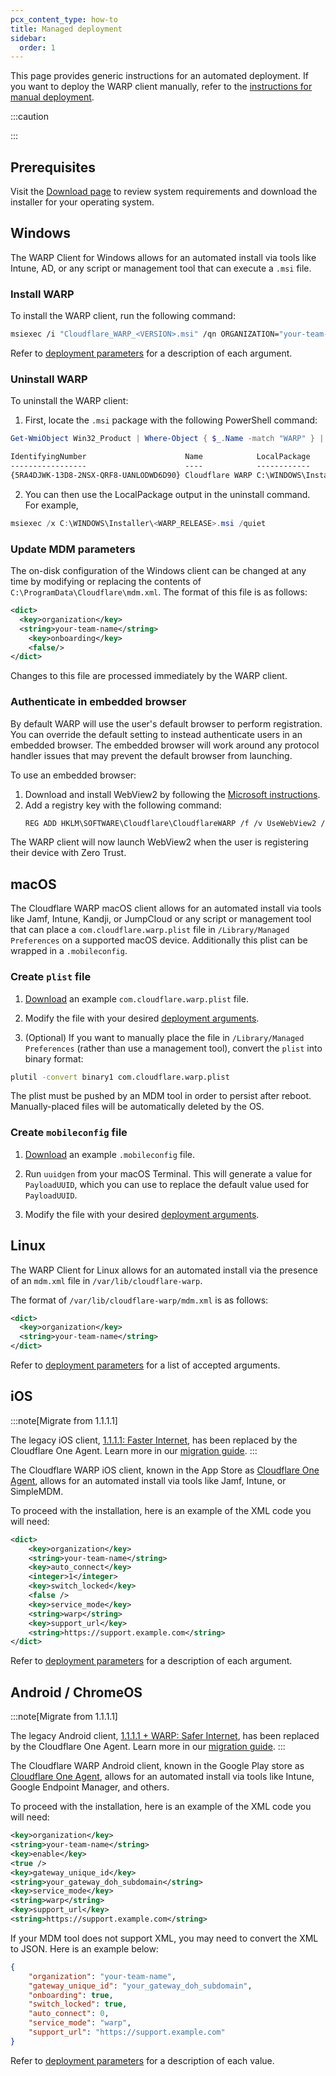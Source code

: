 ```yaml
---
pcx_content_type: how-to
title: Managed deployment
sidebar:
  order: 1
---
```



<Render file="warp/mdm-intro" />

This page provides generic instructions for an automated deployment. If you want to deploy the WARP client manually, refer to the [instructions for manual deployment](/cloudflare-one/connections/connect-devices/warp/deployment/manual-deployment/).

:::caution

<Render file="warp/mdm-dash-conflict" />

:::

## Prerequisites

Visit the [Download page](/cloudflare-one/connections/connect-devices/warp/download-warp/#windows) to review system requirements and download the installer for your operating system.

## Windows

The WARP Client for Windows allows for an automated install via tools like Intune, AD, or any script or management tool that can execute a `.msi` file.

### Install WARP

To install the WARP client, run the following command:

```bash
msiexec /i "Cloudflare_WARP_<VERSION>.msi" /qn ORGANIZATION="your-team-name" SUPPORT_URL="http://support.example.com"
```

Refer to [deployment parameters](/cloudflare-one/connections/connect-devices/warp/deployment/mdm-deployment/parameters/) for a description of each argument.

### Uninstall WARP

To uninstall the WARP client:

1. First, locate the `.msi` package with the following PowerShell command:

```powershell
Get-WmiObject Win32_Product | Where-Object { $_.Name -match "WARP" } | Sort-Object -Property Name | Format-Table IdentifyingNumber, Name, LocalPackage -AutoSize
```

```txt output
IdentifyingNumber                      Name            LocalPackage
-----------------                      ----            ------------
{5RA4DJWK-13D8-2NSX-QRF8-UANLODWD6D90} Cloudflare WARP C:\WINDOWS\Installer\3f476db.msi
```

2. You can then use the LocalPackage output in the uninstall command. For example,

```powershell
msiexec /x C:\WINDOWS\Installer\<WARP_RELEASE>.msi /quiet
```

### Update MDM parameters

The on-disk configuration of the Windows client can be changed at any time by modifying or replacing the contents of `C:\ProgramData\Cloudflare\mdm.xml`. The format of this file is as follows:

```xml
<dict>
  <key>organization</key>
  <string>your-team-name</string>
	<key>onboarding</key>
	<false/>
</dict>
```

Changes to this file are processed immediately by the WARP client.

### Authenticate in embedded browser

By default WARP will use the user's default browser to perform registration. You can override the default setting to instead authenticate users in an embedded browser. The embedded browser will work around any protocol handler issues that may prevent the default browser from launching.

To use an embedded browser:

1. Download and install WebView2 by following the [Microsoft instructions](https://developer.microsoft.com/en-us/microsoft-edge/webview2/#download-section).
2. Add a registry key with the following command:
   ```txt
   REG ADD HKLM\SOFTWARE\Cloudflare\CloudflareWARP /f /v UseWebView2 /t REG_SZ /d y
   ```

The WARP client will now launch WebView2 when the user is registering their device with Zero Trust.

## macOS

The Cloudflare WARP macOS client allows for an automated install via tools like Jamf, Intune, Kandji, or JumpCloud or any script or management tool that can place a `com.cloudflare.warp.plist` file in `/Library/Managed Preferences` on a supported macOS device. Additionally this plist can be wrapped in a `.mobileconfig`.

### Create `plist` file

1. [Download](/cloudflare-one/static/mdm/com.cloudflare.warp.plist) an example `com.cloudflare.warp.plist` file.

2. Modify the file with your desired [deployment arguments](/cloudflare-one/connections/connect-devices/warp/deployment/mdm-deployment/parameters/).

3. (Optional) If you want to manually place the file in `/Library/Managed Preferences` (rather than use a management tool), convert the `plist` into binary format:

```sh
plutil -convert binary1 com.cloudflare.warp.plist
```

The plist must be pushed by an MDM tool in order to persist after reboot. Manually-placed files will be automatically deleted by the OS.

### Create `mobileconfig` file

1. [Download](/cloudflare-one/static/mdm/CloudflareWARP.mobileconfig) an example `.mobileconfig` file.

2. Run `uuidgen` from your macOS Terminal. This will generate a value for `PayloadUUID`, which you can use to replace the default value used for `PayloadUUID`.

3. Modify the file with your desired [deployment arguments](/cloudflare-one/connections/connect-devices/warp/deployment/mdm-deployment/parameters/).

## Linux

The WARP Client for Linux allows for an automated install via the presence of an `mdm.xml` file in `/var/lib/cloudflare-warp`.

The format of `/var/lib/cloudflare-warp/mdm.xml` is as follows:

```xml
<dict>
  <key>organization</key>
  <string>your-team-name</string>
</dict>
```

Refer to [deployment parameters](/cloudflare-one/connections/connect-devices/warp/deployment/mdm-deployment/parameters/) for a list of accepted arguments.

## iOS

:::note[Migrate from 1.1.1.1]

The legacy iOS client, [1.1.1.1: Faster Internet](https://apps.apple.com/us/app/1-1-1-1-faster-internet/id1423538627), has been replaced by the Cloudflare One Agent. Learn more in our [migration guide](/cloudflare-one/connections/connect-devices/warp/download-warp/cloudflare-one-agent-migration/).
:::

The Cloudflare WARP iOS client, known in the App Store as [Cloudflare One Agent](https://apps.apple.com/us/app/cloudflare-one-agent/id6443476492), allows for an automated install via tools like Jamf, Intune, or SimpleMDM.

To proceed with the installation, here is an example of the XML code you will need:

```xml
<dict>
    <key>organization</key>
    <string>your-team-name</string>
    <key>auto_connect</key>
    <integer>1</integer>
    <key>switch_locked</key>
    <false />
    <key>service_mode</key>
    <string>warp</string>
    <key>support_url</key>
    <string>https://support.example.com</string>
</dict>
```

Refer to [deployment parameters](/cloudflare-one/connections/connect-devices/warp/deployment/mdm-deployment/parameters/) for a description of each argument.

## Android / ChromeOS

:::note[Migrate from 1.1.1.1]

The legacy Android client, [1.1.1.1 + WARP: Safer Internet](https://play.google.com/store/apps/details?id=com.cloudflare.onedotonedotonedotone), has been replaced by the Cloudflare One Agent. Learn more in our [migration guide](/cloudflare-one/connections/connect-devices/warp/download-warp/cloudflare-one-agent-migration/).
:::

The Cloudflare WARP Android client, known in the Google Play store as [Cloudflare One Agent](https://play.google.com/store/apps/details?id=com.cloudflare.cloudflareoneagent), allows for an automated install via tools like Intune, Google Endpoint Manager, and others.

To proceed with the installation, here is an example of the XML code you will need:

```xml
<key>organization</key>
<string>your-team-name</string>
<key>enable</key>
<true />
<key>gateway_unique_id</key>
<string>your_gateway_doh_subdomain</string>
<key>service_mode</key>
<string>warp</string>
<key>support_url</key>
<string>https://support.example.com</string>
```

If your MDM tool does not support XML, you may need to convert the XML to JSON. Here is an example below:

```json
{
	"organization": "your-team-name",
	"gateway_unique_id": "your_gateway_doh_subdomain",
	"onboarding": true,
	"switch_locked": true,
	"auto_connect": 0,
	"service_mode": "warp",
	"support_url": "https://support.example.com"
}
```

Refer to [deployment parameters](/cloudflare-one/connections/connect-devices/warp/deployment/mdm-deployment/parameters/) for a description of each value.
